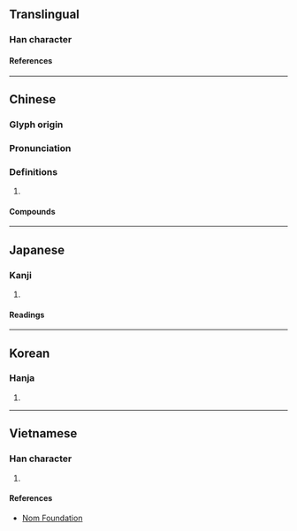 {{also|嵩}}
{{character info/new}}
==Translingual==

===Han character===
{{Han char|rn=46|rad=山|as=08|sn=11|four=22938|canj=UDCI|ids=⿱山松}}

====References====
{{Han ref|kx=0315.030|dkj=08209|dj=0615.230|hdz=10777.160|uh=5D27}}

----

==Chinese==
{{zh-forms}}

===Glyph origin===
{{Han etym}}

===Pronunciation===
{{zh-pron
|m=sōng
|c=sung1
|mc=y
|oc=y
|ma=
|cat=
}}

===Definitions===
{{zh-hanzi}}

# {{zh-alt-form|嵩}} <!-- Also used in names of people, to be distinguished from 嵩 -->

====Compounds====
{{zh-der|崧澤文化|崧生嶽降|崧高}}

----

==Japanese==

===Kanji===
{{ja-kanji|grade=|rs=山08}}

# {{defn|lang=ja|sort=山08}}

====Readings====
{{ja-readings
|on=しゅう, しゅ, すう
|kun=そばだつ
}}

----

==Korean==

===Hanja===
{{ko-hanja|숭}}

# {{defn|lang=ko|sort=山08}}

----

==Vietnamese==

===Han character===
{{vi-readings|rs=山08|reading=[[tung]], [[tuông]]}}

# {{defn|lang=vi|sort=山08}}

====References====
* [http://nomfoundation.org/common/nom_details.php?codepoint=5d27 Nom Foundation]
